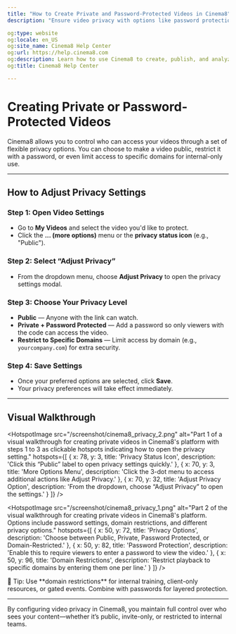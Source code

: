 ```yaml
---
title: "How to Create Private and Password-Protected Videos in Cinema8"
description: "Ensure video privacy with options like password protection or domain-level access control in Cinema8."

og:type: website
og:locale: en_US
og:site_name: Cinema8 Help Center
og:url: https://help.cinema8.com
og:description: Learn how to use Cinema8 to create, publish, and analyze interactive videos.
og:title: Cinema8 Help Center

---
```



# Creating Private or Password-Protected Videos

Cinema8 allows you to control who can access your videos through a set of flexible privacy options. You can choose to make a video public, restrict it with a password, or even limit access to specific domains for internal-only use.

---

## How to Adjust Privacy Settings

<Steps>

### Step 1: Open Video Settings

- Go to **My Videos** and select the video you'd like to protect.
- Click the **... (more options)** menu or the **privacy status icon** (e.g., "Public").

### Step 2: Select “Adjust Privacy”

- From the dropdown menu, choose **Adjust Privacy** to open the privacy settings modal.

### Step 3: Choose Your Privacy Level

- **Public** — Anyone with the link can watch.
- **Private + Password Protected** — Add a password so only viewers with the code can access the video.
- **Restrict to Specific Domains** — Limit access by domain (e.g., `yourcompany.com`) for extra security.

### Step 4: Save Settings

- Once your preferred options are selected, click **Save**.
- Your privacy preferences will take effect immediately.

</Steps>

---

## Visual Walkthrough

<HotspotImage
  src="/screenshot/cinema8_privacy_2.png"
  alt="Part 1 of a visual walkthrough for creating private videos in Cinema8's platform with steps 1 to 3 as clickable hotspots indicating how to open the privacy setting."
  hotspots={[
    {
      x: 78,
      y: 3,
      title: 'Privacy Status Icon',
      description: 'Click this “Public” label to open privacy settings quickly.'
    },
    {
      x: 70,
      y: 3,
      title: 'More Options Menu',
      description: 'Click the 3-dot menu to access additional actions like Adjust Privacy.'
    },
    {
      x: 70,
      y: 32,
      title: 'Adjust Privacy Option',
      description: 'From the dropdown, choose “Adjust Privacy” to open the settings.'
    }
  ]}
/>

<HotspotImage
  src="/screenshot/cinema8_privacy_1.png"
  alt="Part 2 of the visual walkthrough for creating private videos in Cinema8's platform. Options include password settings, domain restrictions, and different privacy options."
  hotspots={[
    {
      x: 50,
      y: 72,
      title: 'Privacy Options',
      description: 'Choose between Public, Private, Password Protected, or Domain-Restricted.'
    },
    {
      x: 50,
      y: 82,
      title: 'Password Protection',
      description: 'Enable this to require viewers to enter a password to view the video.'
    },
    {
      x: 50,
      y: 96,
      title: 'Domain Restrictions',
      description: 'Restrict playback to specific domains by entering them one per line.'
    }
  ]}
/>

<Callout type="info">
🔐 Tip: Use **domain restrictions** for internal training, client-only resources, or gated events. Combine with passwords for layered protection.
</Callout>

---

By configuring video privacy in Cinema8, you maintain full control over who sees your content—whether it’s public, invite-only, or restricted to internal teams.
